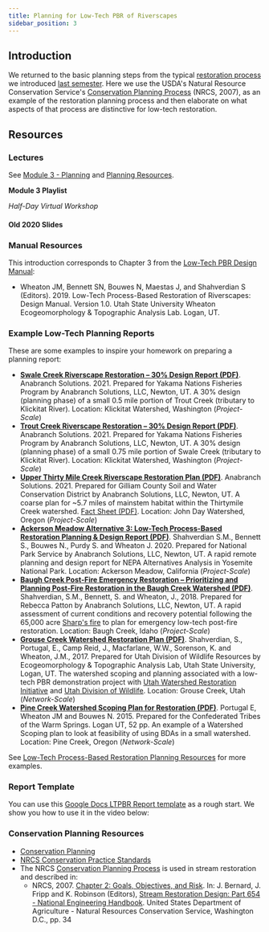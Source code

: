 ---
title: Planning for Low-Tech PBR of Riverscapes
sidebar_position: 3
---



## Introduction

<ToolsWrapper
  title="NRCS Conservation Planning Process"
  description="USDA NRCS Conservation Planning Process overview."
  toolUrl="https://www.nrcs.usda.gov/wps/portal/nrcs/main/national/technical/cp/"
  imageUrl="/img/nrcseprd.png"
/>

We returned to the basic planning steps from the typical [restoration process](/Course_Topics/WATS_5340/Restoration_Process) we introduced [last semester](/Course_Topics/WATS_5340/index). Here we use the USDA's Natural Resource Conservation Service's [Conservation Planning Process](https://www.nrcs.usda.gov/wps/portal/nrcs/main/national/technical/cp/) (NRCS, 2007), as an example of the restoration planning process and then elaborate on what aspects of that process are distinctive for low-tech restoration.


## Resources

### Lectures

See [Module 3 - Planning](http://lowtechpbr.restoration.usu.edu/workshops/2020/SGI/Modules/module3) and [Planning Resources](http://lowtechpbr.restoration.usu.edu/resources/Topics/03_Planning/).

**Module 3 Playlist**

<YouTubeEmbed videoId="PLjhZYBVnXmga114fdPTOzh60t8lDUm_Mi" title="Module 3 - Planning Workshop Playlist" />

_Half-Day Virtual Workshop_

#### Old 2020 Slides

<GoogleSlides src="https://docs.google.com/presentation/d/e/2PACX-1vT_Nsb4nGv3zbu2zKt0S8Q1UfWuR-3ea3lVlvsUNS_8Ce6oOyGIv5BWrgbs9ntnddXYj47EIzzIxxYd/embed?start=false&loop=false&delayms=3000" title="2020 Planning Slides" width={960} height={749} />

### Manual Resources

This introduction corresponds to Chapter 3 from the [Low-Tech PBR Design Manual](https://lowtechpbr.restoration.usu.edu/manual/chap03):

- Wheaton JM, Bennett SN, Bouwes N, Maestas J, and Shahverdian S (Editors). 2019. Low-Tech Process-Based Restoration of Riverscapes: Design Manual. Version 1.0. Utah State University Wheaton Ecogeomorphology & Topographic Analysis Lab. Logan, UT.


### Example Low-Tech Planning Reports

These are some examples to inspire your homework on preparing a planning report:

- **[Swale Creek Riverscape Restoration – 30% Design Report (PDF)](https://s3-us-west-2.amazonaws.com/etalweb.joewheaton.org/Courses/WATS5350/Lowtech/exampleReports/YakamaNation_SwaleCreek_30PercentDesignReport.pdf)**. Anabranch Solutions. 2021. Prepared for Yakama Nations Fisheries Program by Anabranch Solutions, LLC, Newton, UT. A 30% design (planning phase) of a small 0.5 mile portion of Trout Creek (tributary to Klickitat River). Location: Klickitat Watershed, Washington (*Project-Scale*)
- **[Trout Creek Riverscape Restoration – 30% Design Report (PDF)](https://s3-us-west-2.amazonaws.com/etalweb.joewheaton.org/Courses/WATS5350/Lowtech/exampleReports/YakamaNation_TroutCreek_30PercentDesignReport.pdf)**. Anabranch Solutions. 2021. Prepared for Yakama Nations Fisheries Program by Anabranch Solutions, LLC, Newton, UT. A 30% design (planning phase) of a small 0.75 mile portion of Swale Creek (tributary to Klickitat River). Location: Klickitat Watershed, Washington (*Project-Scale*)
- **[Upper Thirty Mile Creek Riverscape Restoration Plan (PDF)](https://s3-us-west-2.amazonaws.com/etalweb.joewheaton.org/Courses/WATS5350/Lowtech/exampleReports/Upper30-LTPBR-20200202.pdf)**. Anabranch Solutions. 2021. Prepared for Gilliam County Soil and Water Conservation District by Anabranch Solutions, LLC, Newton, UT. A coarse plan for ~5.7 miles of mainstem habitat within the Thirtymile Creek watershed. [Fact Sheet (PDF)](https://s3-us-west-2.amazonaws.com/etalweb.joewheaton.org/Courses/WATS5350/Lowtech/exampleReports/UpperThirtyMileProjectSummarySheet.pdf). Location: John Day Watershed, Oregon (*Project-Scale*)
- **[Ackerson Meadow Alternative 3: Low-Tech Process-Based Restoration Planning & Design Report (PDF)](https://s3-us-west-2.amazonaws.com/etalweb.joewheaton.org/Courses/WATS5350/Lowtech/exampleReports/Ackerson_Planning%26Design_Final.pdf)**. Shahverdian S.M., Bennett S., Bouwes N., Purdy S. and Wheaton J. 2020. Prepared for National Park Service by Anabranch Solutions, LLC, Newton, UT. A rapid remote planning and design report for NEPA Alternatives Analysis in Yosemite National Park. Location: Ackerson Meadow, California (*Project-Scale*)
- **[Baugh Creek Post-Fire Emergency Restoration – Prioritizing and Planning Post-Fire Restoration in the Baugh Creek Watershed (PDF)](http://dx.doi.org/10.13140/RG.2.2.17537.71528)**. Shahverdian, S.M., Bennett, S. and Wheaton, J., 2018. Prepared for Rebecca Patton by Anabranch Solutions, LLC, Newton, UT. A rapid assessment of current conditions and recovery potential following the 65,000 acre [Sharp's fire](https://swc.idaho.gov/media/1870/final-2018_12-december-2018-newsletter.pdf) to plan for emergency low-tech post-fire restoration. Location: Baugh Creek, Idaho (*Project-Scale*)
- **[Grouse Creek Watershed Restoration Plan (PDF)](http://dx.doi.org/10.13140/RG.2.2.29281.76641)**. Shahverdian, S., Portugal, E., Camp Reid, J., Macfarlane, W.W., Sorenson, K. and Wheaton, J.M., 2017. Prepared for Utah Division of Wildlife Resources by Ecogeomorphology & Topographic Analysis Lab, Utah State University, Logan, UT. The watershed scoping and planning associated with a low-tech PBR demonstration project with [Utah Watershed Restoration Initiative](https://wri.utah.gov/) and [Utah Division of Wildlife](https://wildlife.utah.gov/). Location: Grouse Creek, Utah (*Network-Scale*)
- **[Pine Creek Watershed Scoping Plan for Restoration (PDF)](https://www.researchgate.net/publication/272829372_Pine_Creek_Watershed_Scoping_Plan_for_Restoration_Using_Beaver_Dam_Analogs_and_High-Density_LWD_to_Initiate_Process-Based_Stream_Recovery)**. Portugal E, Wheaton JM and Bouwes N. 2015. Prepared for the Confederated Tribes of the Warm Springs. Logan UT, 52 pp. An example of a Watershed Scoping plan to look at feasibility of using BDAs in a small watershed. Location: Pine Creek, Oregon (*Network-Scale*)

See [Low-Tech Process-Based Restoration Planning Resources](http://lowtechpbr.restoration.usu.edu/resources/casestudies.html) for more examples.


### Report Template

You can use this [Google Docs LTPBR Report template](https://docs.google.com/document/d/1Su6NV2mZ4Z8f3hJI7gtVs-DWKYRSYGbIcKJLadyrGL8/edit?usp=sharing) as a rough start. We show you how to use it in the video below:

<YouTubeEmbed videoId="NyxCr0p9XHU" title="How to Use the LTPBR Report Template" />

### Conservation Planning Resources

- [Conservation Planning](https://www.nrcs.usda.gov/wps/portal/nrcs/main/national/technical/cp/)
- [NRCS Conservation Practice Standards](https://www.nrcs.usda.gov/wps/portal/nrcs/main/national/technical/cp/ncps/)
- The NRCS [Conservation Planning Process](https://www.nrcs.usda.gov/wps/portal/nrcs/main/national/technical/cp/) is used in stream restoration and described in:
  - NRCS, 2007. [Chapter 2: Goals, Objectives, and Risk](https://directives.sc.egov.usda.gov/OpenNonWebContent.aspx?content=17778.wba). In: J. Bernard, J. Fripp and K. Robinson (Editors), [Stream Restoration Design: Part 654 - National Engineering Handbook](https://www.nrcs.usda.gov/wps/portal/nrcs/detail/national/water/manage/restoration/?cid=stelprdb1044707). United States Department of Agriculture - Natural Resources Conservation Service, Washington D.C., pp. 34

